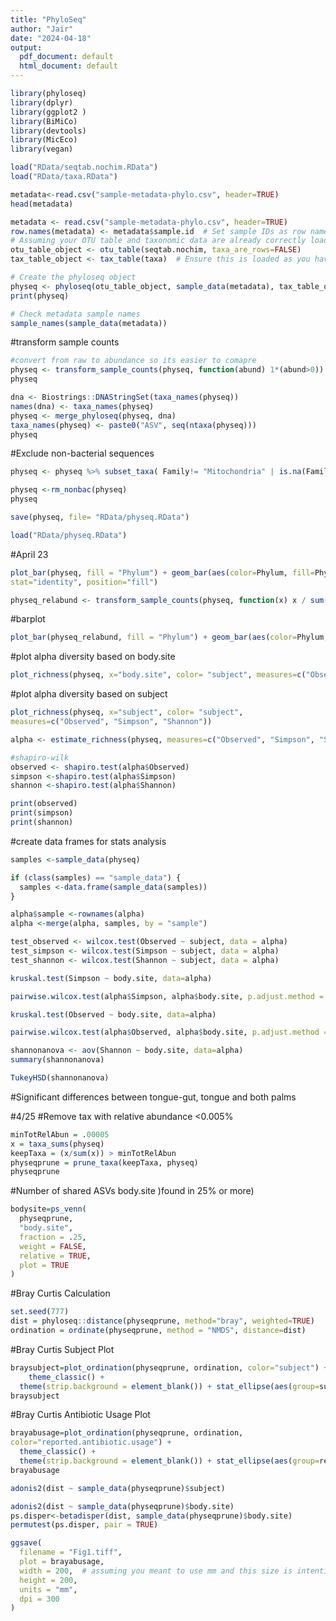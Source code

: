 ```yaml
---
title: "PhyloSeq"
author: "Jair"
date: "2024-04-18"
output:
  pdf_document: default
  html_document: default
---
```


```r
library(phyloseq)
library(dplyr)
library(ggplot2 )
library(BiMiCo)
library(devtools)
library(MicEco)
library(vegan)
```

```r
load("RData/seqtab.nochim.RData")
load("RData/taxa.RData")
```

```r
metadata<-read.csv("sample-metadata-phylo.csv", header=TRUE)
head(metadata)
```
```r
metadata <- read.csv("sample-metadata-phylo.csv", header=TRUE)
row.names(metadata) <- metadata$sample.id  # Set sample IDs as row names
# Assuming your OTU table and taxonomic data are already correctly loaded
otu_table_object <- otu_table(seqtab.nochim, taxa_are_rows=FALSE)
tax_table_object <- tax_table(taxa)  # Ensure this is loaded as you haven't shown this part

# Create the phyloseq object
physeq <- phyloseq(otu_table_object, sample_data(metadata), tax_table_object)
print(physeq)

```

```r
# Check metadata sample names
sample_names(sample_data(metadata))
```
#transform sample counts
```r
#convert from raw to abundance so its easier to comapre
physeq <- transform_sample_counts(physeq, function(abund) 1*(abund>0))
physeq
```

```r
dna <- Biostrings::DNAStringSet(taxa_names(physeq))
names(dna) <- taxa_names(physeq)
physeq <- merge_phyloseq(physeq, dna)
taxa_names(physeq) <- paste0("ASV", seq(ntaxa(physeq)))
physeq
```
#Exclude non-bacterial sequences
```r
physeq <- physeq %>% subset_taxa( Family!= "Mitochondria" | is.na(Family) & Order!="Chloroplast" | is.na(Order)) 
```

```r
physeq <-rm_nonbac(physeq)
physeq
```

```r
save(physeq, file= "RData/physeq.RData")
```

```r
load("RData/physeq.RData")
```

#April 23

```r
plot_bar(physeq, fill = "Phylum") + geom_bar(aes(color=Phylum, fill=Phylum),
stat="identity", position="fill")
```

```r
physeq_relabund <- transform_sample_counts(physeq, function(x) x / sum(x))
```

#barplot 
```r
plot_bar(physeq_relabund, fill = "Phylum") + geom_bar(aes(color=Phylum, fill=Phylum), stat="identity", position="fill") + facet_wrap(~body.site, scales="free")
```

#plot alpha diversity based on body.site
```r
plot_richness(physeq, x="body.site", color= "subject", measures=c("Observed", "Simpson", "Shannon"))
```

#plot alpha diversity based on subject
```r
plot_richness(physeq, x="subject", color= "subject",
measures=c("Observed", "Simpson", "Shannon"))
```

```r
alpha <- estimate_richness(physeq, measures=c("Observed", "Simpson", "Shannon"))
```

```r
#shapiro-wilk
observed <- shapiro.test(alpha$Observed)
simpson <-shapiro.test(alpha$Simpson)
shannon <-shapiro.test(alpha$Shannon)

print(observed)
print(simpson)
print(shannon)
```

#create data frames for stats analysis
```r
samples <-sample_data(physeq)

if (class(samples) == "sample_data") {
  samples <-data.frame(sample_data(samples))
}

alpha$sample <-rownames(alpha)
alpha <-merge(alpha, samples, by = "sample")
```

```r
test_observed <- wilcox.test(Observed ~ subject, data = alpha)
test_simpson <- wilcox.test(Simpson ~ subject, data = alpha)
test_shannon <- wilcox.test(Shannon ~ subject, data = alpha)
```

```r
kruskal.test(Simpson ~ body.site, data=alpha)
```
```r
pairwise.wilcox.test(alpha$Simpson, alpha$body.site, p.adjust.method = "holm")
```
```r
kruskal.test(Observed ~ body.site, data=alpha)
```
```r
pairwise.wilcox.test(alpha$Observed, alpha$body.site, p.adjust.method = "holm")
```
```r
shannonanova <- aov(Shannon ~ body.site, data=alpha)
summary(shannonanova)
```
```r
TukeyHSD(shannonanova)
```
#Significant differences between tongue-gut, tongue and both palms

#4/25
#Remove tax with relative abundance <0.005%
```r
minTotRelAbun = .00005
x = taxa_sums(physeq)
keepTaxa = (x/sum(x)) > minTotRelAbun
physeqprune = prune_taxa(keepTaxa, physeq)
physeqprune
```

#Number of shared ASVs body.site )found in 25% or more)
```r
bodysite=ps_venn(
  physeqprune,
  "body.site",
  fraction = .25,
  weight = FALSE,
  relative = TRUE,
  plot = TRUE
)
```

#Bray Curtis Calculation
```r
set.seed(777)
dist = phyloseq::distance(physeqprune, method="bray", weighted=TRUE)
ordination = ordinate(physeqprune, method = "NMDS", distance=dist)
```

#Bray Curtis Subject Plot
```r
braysubject=plot_ordination(physeqprune, ordination, color="subject") + 
    theme_classic() +
  theme(strip.background = element_blank()) + stat_ellipse(aes(group=subject))
braysubject
```

#Bray Curtis Antibiotic Usage Plot
```r
brayabusage=plot_ordination(physeqprune, ordination, 
color="reported.antibiotic.usage") + 
  theme_classic() + 
  theme(strip.background = element_blank()) + stat_ellipse(aes(group=reported.antibiotic.usage))
brayabusage
```

```r
adonis2(dist ~ sample_data(physeqprune)$subject)
```

```r
adonis2(dist ~ sample_data(physeqprune)$body.site)
ps.disper<-betadisper(dist, sample_data(physeqprune)$body.site)
permutest(ps.disper, pair = TRUE)
```

```r
ggsave(
  filename = "Fig1.tiff",
  plot = brayabusage,
  width = 200,  # assuming you meant to use mm and this size is intentional
  height = 200,
  units = "mm",
  dpi = 300
)
```
